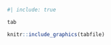 
<!-- This snippet assumes two objects exist: -->
<!-- - tab: the gt() table object that will be included when html is rendered -->
<!-- - tabfile: a string with the path to the .png gt table file for pdf and docx rendering -->


::: {.content-hidden unless-format="html"}
<!-- For html, use the html table -->
```r
#| include: true

tab
```

:::


::: {.content-visible unless-format="html"}
<!-- For word and pdf, use the png in the current tabfile name -->
```r

knitr::include_graphics(tabfile)
```

<!-- direct insertion doesn't find the file - prepends current dir!? -->
<!-- ![](`r tabfile`) -->
:::
